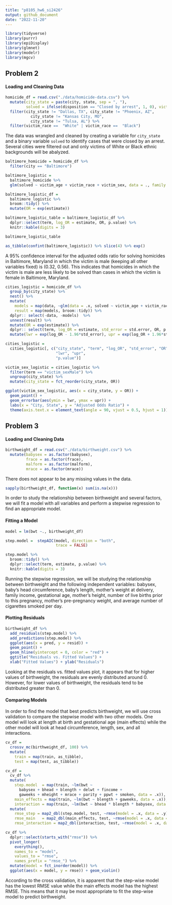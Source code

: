 ```yaml
---
title: "p8105_hw6_si2426"
output: github_document
date: "2022-11-20"
---
```


```r
library(tidyverse)
library(purrr)
library(epiDisplay)
library(glmnet)
library(modelr)
library(mgcv)
```

## Problem 2

#### Loading and Cleaning Data

```r
homicide_df = read.csv("./data/homicide-data.csv") %>% 
  mutate(city_state = paste(city, state, sep = ", "), 
         solved = ifelse(disposition == "Closed by arrest", 1, 0), victim_age = as.numeric(victim_age), victim_race = fct_relevel(victim_race, "White")) %>%
  filter(city_state != "Dallas, TX", city_state != "Phoenix, AZ",
           city_state != "Kansas City, MO",
           city_state != "Tulsa, AL") %>%
  filter(victim_race ==  "White" | victim_race ==  "Black")
```

The data was wrangled and cleaned by creating a variable for `city_state` and a binary variable `solved` to identify cases that were closed by an arrest. Several cities were filtered out and only victims of White or Black ethnic backgrounds will be abalyzed. 

```r
baltimore_homicide = homicide_df %>% 
  filter(city == "Baltimore")

baltimore_logistic = 
  baltimore_homicide %>% 
  glm(solved ~ victim_age + victim_race + victim_sex, data = ., family = binomial()) 

baltimore_logistic_df = 
  baltimore_logistic %>% 
  broom::tidy() %>% 
  mutate(OR = exp(estimate)) 

baltimore_logistic_table = baltimore_logistic_df %>%
  dplyr::select(term, log_OR = estimate, OR, p.value) %>% 
  knitr::kable(digits = 3)

baltimore_logistic_table
```

```r
as_tibble(confint(baltimore_logistic)) %>% slice(4) %>% exp()
```

A 95% confidence interval for the adjusted odds ratio for solving homicides in Baltimore, Maryland in which the victim is male (keeping all other variables fixed) is (0.32, 0.56). This indicates that homicides in which the victim is male are less likely to be solved than cases in which the victim is female in Baltimore, Maryland.

```r
cities_logistic = homicide_df %>% 
  group_by(city_state) %>% 
  nest() %>%
  mutate( 
    models = map(data, ~glm(data = .x, solved ~ victim_age + victim_race + victim_sex, family = binomial())),
    result = map(models, broom::tidy)) %>%
  dplyr:: select(-data, -models)  %>% 
  unnest(result) %>%
  mutate(OR = exp(estimate)) %>%
  dplyr:: select(term, log_OR = estimate, std_error = std.error, OR, p.value) %>%
  mutate(lwr = exp(log_OR - 1.96*std_error), upr = exp(log_OR + 1.96*std_error))

cities_logistic =
  cities_logistic[, c("city_state", "term", "log_OR", "std_error", "OR", 
                      "lwr", "upr",
                      "p.value")]
```

```r
victim_sex_logistic = cities_logistic %>% 
  filter(term == "victim_sexMale") %>%
  ungroup(city_state) %>%
  mutate(city_state = fct_reorder(city_state, OR))

ggplot(victim_sex_logistic, aes(x = city_state, y = OR)) + 
  geom_point() +
  geom_errorbar(aes(ymin = lwr, ymax = upr)) +
  labs(x = "City, State", y = "Adjusted Odds Ratio") +
  theme(axis.text.x = element_text(angle = 90, vjust = 0.5, hjust = 1))
```

## Problem 3

#### Loading and Cleaning Data
```r
birthweight_df = read.csv("./data/birthweight.csv") %>%
  mutate(babysex = as.factor(babysex),
         frace = as.factor(frace),
         malform = as.factor(malform),
         mrace = as.factor(mrace))
```

There does not appear to be any missing values in the data. 

```r
sapply(birthweight_df, function(x) sum(is.na(x)))
```

In order to study the relationship between birthweight and several factors, we will fit a model with all variables and perform a stepwise regression to find an appropriate model.

#### Fitting a Model
```r
model = lm(bwt ~., birthweight_df)

step.model =  stepAIC(model, direction = "both", 
                      trace = FALSE)

step.model %>% 
  broom::tidy() %>% 
  dplyr::select(term, estimate, p.value) %>% 
  knitr::kable(digits = 3)
```

Running the stepwise regression, we will be studying the relationship between birthweight and the following independent variables: babysex, baby's head circumference, baby's length, mother's weight at delivery, family income, gestational age, mother's height, number of live births prior to this pregnancy, mother's pre-pregnancy weight, and average number of cigarettes smoked per day.

#### Plotting Residuals
```r
birthweight_df %>% 
  add_residuals(step.model) %>% 
  add_predictions(step.model) %>%
  ggplot(aes(x = pred, y = resid)) + 
  geom_point() +
  geom_hline(yintercept = 0, color = "red") +
  ggtitle("Residuals vs. Fitted Values") +
  xlab("Fitted Values") + ylab("Residuals")
```

Looking at the residuals vs. fitted values plot, it appears that for higher values of birthweight, the residuals are evenly distributed around 0. However, for lower values of birthweight, the residuals tend to be distributed greater than 0.

#### Comparing Models

In order to find the model that best predicts birthweight, we will use cross validation to compare the stepwise model with two other models. One model will look at length at birth and gestational age (main effects) while the other model will look at head circumference, length, sex, and all interactions.

```r
cv_df =
  crossv_mc(birthweight_df, 100) %>% 
  mutate(
    train = map(train, as_tibble),
    test = map(test, as_tibble))

cv_df = 
  cv_df %>% 
  mutate(
    step.model  = map(train, ~lm(bwt ~ 
      babysex + bhead + blength + delwt + fincome + 
      gaweeks + mheight + mrace + parity + ppwt + smoken, data = .x)),
    main_effects = map(train, ~lm(bwt ~ blength + gaweeks, data = .x)),
    interaction = map(train, ~lm(bwt ~ bhead * blength * babysex, data = .x))) %>%
  mutate(
    rmse_step = map2_dbl(step.model, test, ~rmse(model = .x, data = .y)),
    rmse_main   = map2_dbl(main_effects, test, ~rmse(model = .x, data = .y)),
    rmse_interaction = map2_dbl(interaction, test, ~rmse(model = .x, data = .y)))

cv_df %>% 
  dplyr::select(starts_with("rmse")) %>% 
  pivot_longer(
    everything(),
    names_to = "model", 
    values_to = "rmse",
    names_prefix = "rmse_") %>% 
  mutate(model = fct_inorder(model)) %>% 
  ggplot(aes(x = model, y = rmse)) + geom_violin()
```

According to the cross validation, it is apparent that the step-wise model has the lowest RMSE value while the main effects model has the highest RMSE. This means that it may be most appropriate to fit the step-wise model to predict birthweight. 


